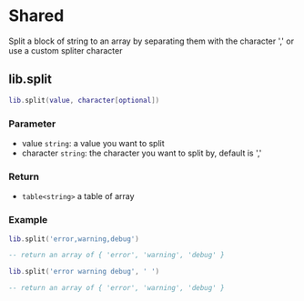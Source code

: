 # Shared
Split a block of string to an array by separating them with the character ',' or use a custom spliter character

## lib.split

```lua
lib.split(value, character[optional])
```

### Parameter
* value `string`: a value you want to split
* character `string`: the character you want to split by, default is ','

### Return
* `table<string>` a table of array

### Example
```lua
lib.split('error,warning,debug')

-- return an array of { 'error', 'warning', 'debug' }
```

```lua
lib.split('error warning debug', ' ')

-- return an array of { 'error', 'warning', 'debug' }
```